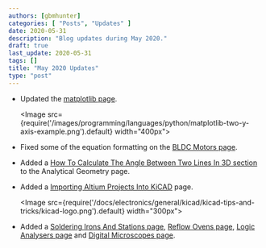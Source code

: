 ```yaml
---
authors: [gbmhunter]
categories: [ "Posts", "Updates" ]
date: 2020-05-31
description: "Blog updates during May 2020."
draft: true
last_update: 2020-05-31
tags: []
title: "May 2020 Updates"
type: "post"
---
```


* Updated the [matplotlib page](/programming/languages/python/matplotlib).

    <Image src={require('/images/programming/languages/python/matplotlib-two-y-axis-example.png').default} width="400px"></Image>

* Fixed some of the equation formatting on the [BLDC Motors page](/electronics/circuit-design/bldc-motor-control).

* Added a [How To Calculate The Angle Between Two Lines In 3D section](/mathematics/geometry/analytical-geometry#how-to-calculate-the-angle-between-two-lines-in-3d) to the Analytical Geometry page.

* Added a [Importing Altium Projects Into KiCAD](/electronics/general/kicad/importing-altium-projects-into-kicad) page.

    <Image src={require('/docs/electronics/general/kicad/kicad-tips-and-tricks/kicad-logo.png').default} width="300px"></Image>

* Added a [Soldering Irons And Stations page](/electronics/tools/soldering-irons-and-stations), [Reflow Ovens page](/electronics/tools/reflow-ovens), [Logic Analysers page](/electronics/tools/logic-analyzers) and [Digital Microscopes page](/electronics/tools/digital-microscopes).